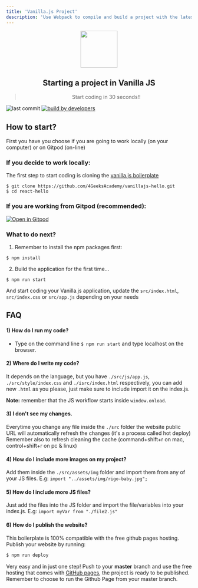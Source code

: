 ```yaml
---
title: 'Vanilla.js Project'
description: 'Use Webpack to compile and build a project with the latest Javascript and HTML/CSS'
---
```


 <div align="center">
 <img align="center" width="100" src="http://assets.breatheco.de/apis/img/images.php?blob&random&cat=icon&tags=4geeks,16" />
  <h2>Starting a project in Vanilla JS</h2>
  <blockquote>Start coding in 30 seconds!!</blockquote>
</div>

![last commit](https://img.shields.io/github/last-commit/4geeksacademy/Templates-Boilerplates)
[![build by developers](https://img.shields.io/badge/build_by-Developers-blue)](https://start.4geeksacademy.com)


## How to start?

First you have you choose if you are going to work locally (on your computer) or on Gitpod (on-line) 


### **If you decide to work locally**:

The first step to start coding is cloning the [vanilla.js boilerplate](https://github.com/4GeeksAcademy/vanillajs-hello.git)

```
$ git clone https://github.com/4GeeksAcademy/vanillajs-hello.git
$ cd react-hello
```

### **If you are working from Gitpod** (recommended):

[![Open in Gitpod](https://gitpod.io/button/open-in-gitpod.svg)](https://gitpod.io#https://github.com/4GeeksAcademy/vanillajs-hello.git)

### What to do next?

1) Remember to install the npm packages first:
```
$ npm install
```

2) Build the application for the first time...

```
$ npm run start
```

And start coding your Vanilla.js application, update the `src/index.html`, `src/index.css` or `src/app.js` depending on your needs

## FAQ

#### 1) How do I run my code?

- Type on the command line `$ npm run start` and type localhost on the browser.

#### 2) Where do I write my code?
It depends on the language, but you have `./src/js/app.js`, `./src/style/index.css` and `./isrc/index.html` respectively, you can add new `.html` as you please, just make sure to include import it on the index.js.

__Note:__ remember that the JS workflow starts inside `window.onload`.

#### 3) I don't see my changes.

Everytime you change any file inside the `./src` folder the website public URL will automatically refresh the changes (it's a process called hot deploy)
Remember also to refresh cleaning the cache (command+shift+r on mac, control+shift+r on pc & linux)

#### 4) How do I include more images on my project?
Add them inside the `./src/assets/img` folder and import them from any of your JS files. E.g: `import "../assets/img/rigo-baby.jpg";`

#### 5) How do I include more JS files?
Just add the files into the JS folder and import the file/variables into your index.js. E.g: `import myVar from "./file2.js"`

#### 6) How do I publish the website?

This boilerplate is 100% compatible with the free github pages hosting. Publish your website by running:
```sh
$ npm run deploy
```

Very easy and in just one step!  Push to your __master__ branch and use the free hosting that comes with [GitHub pages](https://help.github.com/articles/configuring-a-publishing-source-for-github-pages/#enabling-github-pages-to-publish-your-site-from-master-or-gh-pages), the project is ready to be published. Remember to choose to run the Github Page from your master branch.
